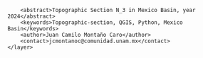 <?xml version="1.0" encoding="UTF-8"?>
<qgis>
    <layer>
        <title>N_3</title>
        <abstract>Topographic Section N_3 in Mexico Basin, year 2024</abstract>
        <keywords>Topographic-section, QGIS, Python, Mexico Basin</keywords>
        <author>Juan Camilo Montaño Caro</author>
        <contact>jcmontanoc@comunidad.unam.mx</contact>
    </layer>
</qgis>
